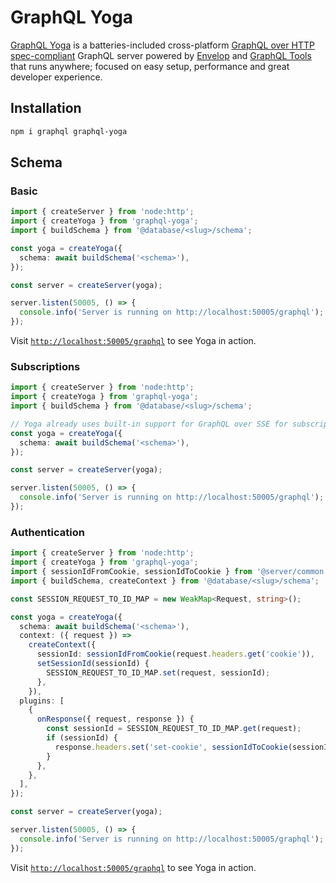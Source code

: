 # GraphQL Yoga

[GraphQL Yoga](https://the-guild.dev/graphql/yoga-server) is a batteries-included cross-platform [GraphQL over HTTP spec-compliant](https://github.com/enisdenjo/graphql-http/tree/master/implementations/graphql-yoga) GraphQL server powered by [Envelop](https://envelop.dev) and [GraphQL Tools](https://graphql-tools.com) that runs anywhere; focused on easy setup, performance and great developer experience.

## Installation

```sh npm2yarn
npm i graphql graphql-yoga
```

## Schema

### Basic

```ts filename="examples/server/graphql-yoga/basic.ts"
import { createServer } from 'node:http';
import { createYoga } from 'graphql-yoga';
import { buildSchema } from '@database/<slug>/schema';

const yoga = createYoga({
  schema: await buildSchema('<schema>'),
});

const server = createServer(yoga);

server.listen(50005, () => {
  console.info('Server is running on http://localhost:50005/graphql');
});
```

Visit [`http://localhost:50005/graphql`](http://localhost:50005/graphql) to see Yoga in action.

### Subscriptions

```ts filename="examples/server/graphql-yoga/subscriptions.ts"
import { createServer } from 'node:http';
import { createYoga } from 'graphql-yoga';
import { buildSchema } from '@database/<slug>/schema';

// Yoga already uses built-in support for GraphQL over SSE for subscriptions.
const yoga = createYoga({
  schema: await buildSchema('<schema>'),
});

const server = createServer(yoga);

server.listen(50005, () => {
  console.info('Server is running on http://localhost:50005/graphql');
});
```

### Authentication

```ts filename="examples/server/graphql-yoga/authentication.ts"
import { createServer } from 'node:http';
import { createYoga } from 'graphql-yoga';
import { sessionIdFromCookie, sessionIdToCookie } from '@server/common';
import { buildSchema, createContext } from '@database/<slug>/schema';

const SESSION_REQUEST_TO_ID_MAP = new WeakMap<Request, string>();

const yoga = createYoga({
  schema: await buildSchema('<schema>'),
  context: ({ request }) =>
    createContext({
      sessionId: sessionIdFromCookie(request.headers.get('cookie')),
      setSessionId(sessionId) {
        SESSION_REQUEST_TO_ID_MAP.set(request, sessionId);
      },
    }),
  plugins: [
    {
      onResponse({ request, response }) {
        const sessionId = SESSION_REQUEST_TO_ID_MAP.get(request);
        if (sessionId) {
          response.headers.set('set-cookie', sessionIdToCookie(sessionId));
        }
      },
    },
  ],
});

const server = createServer(yoga);

server.listen(50005, () => {
  console.info('Server is running on http://localhost:50005/graphql');
});
```

Visit [`http://localhost:50005/graphql`](http://localhost:50005/graphql) to see Yoga in action.
